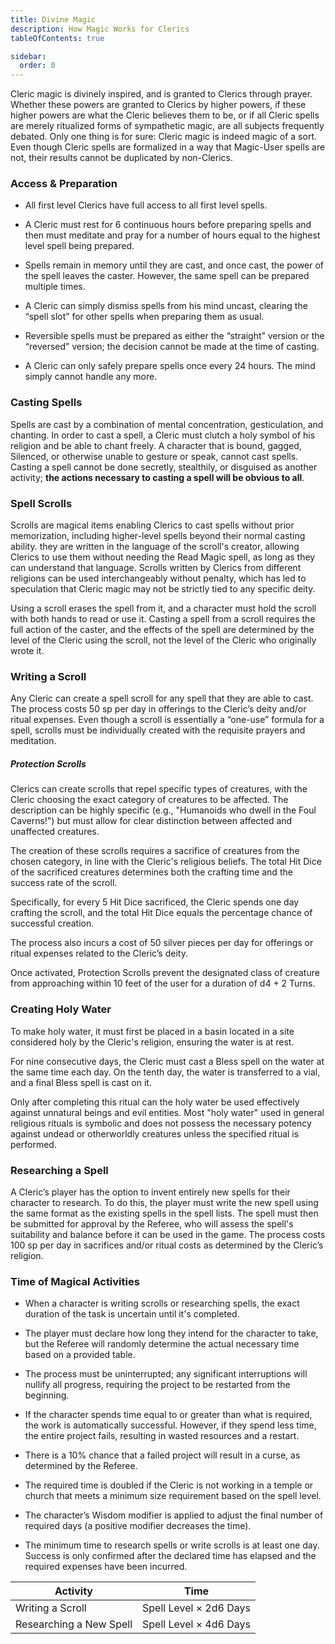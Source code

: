 ```yaml
---
title: Divine Magic
description: How Magic Works for Clerics
tableOfContents: true

sidebar:
  order: 0
---
```


Cleric magic is divinely inspired, and is granted to Clerics through prayer. Whether these powers are granted to Clerics by higher powers, if these higher powers are what the Cleric believes them to
be, or if all Cleric spells are merely ritualized forms of sympathetic magic, are all subjects frequently debated. Only one thing is for sure: Cleric magic is indeed magic of a sort. Even though
Cleric spells are formalized in a way that Magic-User spells are not, their results cannot be duplicated by non-Clerics.

### Access & Preparation

- All first level Clerics have full access to all first level spells.

- A Cleric must rest for 6 continuous hours before preparing spells and then must meditate and pray for a number of hours equal to the highest level spell being prepared.

- Spells remain in memory until they are cast, and once cast, the power of the spell leaves the caster. However, the same spell can be prepared multiple times.

- A Cleric can simply dismiss spells from his mind uncast, clearing the “spell slot” for other spells when preparing them as usual.

- Reversible spells must be prepared as either the “straight” version or the “reversed” version; the decision cannot be made at the time of casting.

- A Cleric can only safely prepare spells once every 24 hours. The mind simply cannot handle any more.

### Casting Spells

Spells are cast by a combination of mental concentration, gesticulation, and chanting. In order to cast a spell, a Cleric must clutch a holy symbol of his religion and be able to chant freely. A
character that is bound, gagged, Silenced, or otherwise unable to gesture or speak, cannot cast spells. Casting a spell cannot be done secretly, stealthily, or disguised as another activity; **the
actions necessary to casting a spell will be obvious to all**.

### Spell Scrolls

Scrolls are magical items enabling Clerics to cast spells without prior memorization, including higher-level spells beyond their normal casting ability. they are written in the language of the
scroll's creator, allowing Clerics to use them without needing the Read Magic spell, as long as they can understand that language. Scrolls written by Clerics from different religions can be used
interchangeably without penalty, which has led to speculation that Cleric magic may not be strictly tied to any specific deity.

Using a scroll erases the spell from it, and a character must hold the scroll with both hands to read or use it. Casting a spell from a scroll requires the full action of the caster, and the effects
of the spell are determined by the level of the Cleric using the scroll, not the level of the Cleric who originally wrote it.

### Writing a Scroll

Any Cleric can create a spell scroll for any spell that they are able to cast. The process costs 50 sp per day in offerings to the Cleric’s deity and/or ritual expenses. Even though a scroll is
essentially a “one-use” formula for a spell, scrolls must be individually created with the requisite prayers and meditation.

##### Protection Scrolls

Clerics can create scrolls that repel specific types of creatures, with the Cleric choosing the exact category of creatures to be affected. The description can be highly specific (e.g., "Humanoids who
dwell in the Foul Caverns!") but must allow for clear distinction between affected and unaffected creatures.

The creation of these scrolls requires a sacrifice of creatures from the chosen category, in line with the Cleric's religious beliefs. The total Hit Dice of the sacrificed creatures determines both
the crafting time and the success rate of the scroll.

Specifically, for every 5 Hit Dice sacrificed, the Cleric spends one day crafting the scroll, and the total Hit Dice equals the percentage chance of successful creation.

The process also incurs a cost of 50 silver pieces per day for offerings or ritual expenses related to the Cleric’s deity.

Once activated, Protection Scrolls prevent the designated class of creature from approaching within 10 feet of the user for a duration of d4 + 2 Turns.

### Creating Holy Water

To make holy water, it must first be placed in a basin located in a site considered holy by the Cleric's religion, ensuring the water is at rest.

For nine consecutive days, the Cleric must cast a Bless spell on the water at the same time each day. On the tenth day, the water is transferred to a vial, and a final Bless spell is cast on it.

Only after completing this ritual can the holy water be used effectively against unnatural beings and evil entities. Most "holy water" used in general religious rituals is symbolic and does not
possess the necessary potency against undead or otherworldly creatures unless the specified ritual is performed.

### Researching a Spell

A Cleric’s player has the option to invent entirely new spells for their character to research. To do this, the player must write the new spell using the same format as the existing spells in the
spell lists. The spell must then be submitted for approval by the Referee, who will assess the spell's suitability and balance before it can be used in the game. The process costs 100 sp per day in
sacrifices and/or ritual costs as determined by the Cleric’s religion.

### Time of Magical Activities

- When a character is writing scrolls or researching spells, the exact duration of the task is uncertain until it's completed.

- The player must declare how long they intend for the character to take, but the Referee will randomly determine the actual necessary time based on a provided table.

- The process must be uninterrupted; any significant interruptions will nullify all progress, requiring the project to be restarted from the beginning.

- If the character spends time equal to or greater than what is required, the work is automatically successful. However, if they spend less time, the entire project fails, resulting in wasted
  resources and a restart.

- There is a 10% chance that a failed project will result in a curse, as determined by the Referee.

- The required time is doubled if the Cleric is not working in a temple or church that meets a minimum size requirement based on the spell level.

- The character’s Wisdom modifier is applied to adjust the final number of required days (a positive modifier decreases the time).

- The minimum time to research spells or write scrolls is at least one day. Success is only confirmed after the declared time has elapsed and the required expenses have been incurred.

| Activity                | Time                   |
| ----------------------- | ---------------------- |
| Writing a Scroll        | Spell Level × 2d6 Days |
| Researching a New Spell | Spell Level × 4d6 Days |
